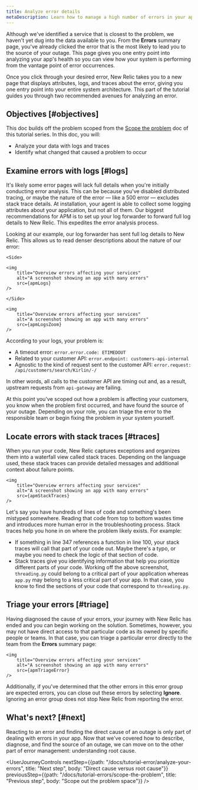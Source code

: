```yaml
---
title: Analyze error details
metaDescription: Learn how to manage a high number of errors in your app.   
---
```







Although we've identified a service that is closest to the problem, we haven't yet dug into the data available to you. From the **Errors** summary page, you've already clicked the error that is the most likely to lead you to the source of your outage. This page gives you one entry point into analyzing your app's health so you can view how your system is performing from the vantage point of error occurrences. 

Once you click through your desired error, New Relic takes you to a new page that displays attributes, logs, and traces about the error, giving you one entry point into your entire system architecture. This part of the tutorial guides you through two recommended avenues for analyzing an error. 

## Objectives [#objectives]

This doc builds off the problem scoped from the [Scope the problem](/docs/tutorial-errors/scope-the-problem) doc of this tutorial series. In this doc, you will:

* Analyze your data with logs and traces 
* Identify what changed that caused a problem to occur  

## Examine errors with logs [#logs]

It's likely some error pages will lack full details when you're initially conducting error analysis. This can be because you've disabled distributed tracing, or maybe the nature of the error — like a 500 error — excludes stack trace details. At installation, your agent is able to collect some logging attributes about your application, but not all of them. Our biggest recommendations for APM is to set up your log forwarder to forward full log details to New Relic. This expedites the error analysis process.  

Looking at our example, our log forwarder has sent full log details to New Relic. This allows us to read denser descriptions about the nature of our error:

<SideBySide>

    <Side>

    <img
        title="Overview errors affecting your services"
        alt="A screenshot showing an app with many errors"
        src={apmLogs}
    />

    </Side>

<Side>

    <img
        title="Overview errors affecting your services"
        alt="A screenshot showing an app with many errors"
        src={apmLogsZoom}
    />    

</Side>
</SideBySide>

According to your logs, your problem is:

* A timeout error: `error.error.code: ETIMEDOUT`
* Related to your customer API: `error.endpoint: customers-api-internal`
* Agnostic to the kind of request sent to the customer API: `error.request: /api/customers/search/Kirlin/-/`

In other words, all calls to the customer API are timing out and, as a result, upstream requests from `api-gateway` are failing. 

At this point you've scoped out how a problem is affecting your customers, you know when the problem first occurred, and have found the source of your outage. Depending on your role, you can triage the error to the responsible team or begin fixing the problem in your system yourself. 

## Locate errors with stack traces [#traces]

When you run your code, New Relic captures exceptions and organizes them into a waterfall view called stack traces. Depending on the language used, these stack traces can provide detailed messages and additional context about failure points.  

    <img
        title="Overview errors affecting your services"
        alt="A screenshot showing an app with many errors"
        src={apmStackTraces}
    />    

Let's say you have hundreds of lines of code and something's been mistyped somewhere. Reading that code from top to bottom wastes time and introduces more human error in the troubleshooting process. Stack traces help you hone in on where the problem likely exists. For example:

* If something in line 347 references a function in line 100, your stack traces will call that part of your code out. Maybe there's a typo, or maybe you need to check the logic of that section of code.
* Stack traces give you identifying information that help you prioritize different parts of your code. Working off the above screenshot, `threading.py` could belong to a critical part of your application whereas `app.py` may belong to a less critical part of your app. In that case, you know to find the sections of your code that correspond to `threading.py`. 

## Triage your errors [#triage]

Having diagnosed the cause of your errors, your journey with New Relic has ended and you can begin working on the solution. Sometimes, however, you may not have direct access to that particular code as its owned by specific people or teams. In that case, you can triage a particular error directly to the team from the **Errors** summary page: 

    <img
        title="Overview errors affecting your services"
        alt="A screenshot showing an app with many errors"
        src={apmTriageError}
    />  

Additionally, if you've determined that the other errors in this error group are expected errors, you can close out these errors by selecting **Ignore**. Ignoring an error group does not stop New Relic from reporting the error.

## What's next? [#next]

Reacting to an error and finding the direct cause of an outage is only part of dealing with errors in your app. Now that we've covered how to describe, diagnose, and find the source of an outage, we can move on to the other part of error management: understanding root cause.    

<UserJourneyControls
    nextStep={{path: "/docs/tutorial-error/analyze-your-errors", title: "Next step", body: "Direct cause versus root cause"}}
    previousStep={{path: "/docs/tutorial-errors/scope-the-problem", title: "Previous step", body: "Scope out the problem space"}}
/>